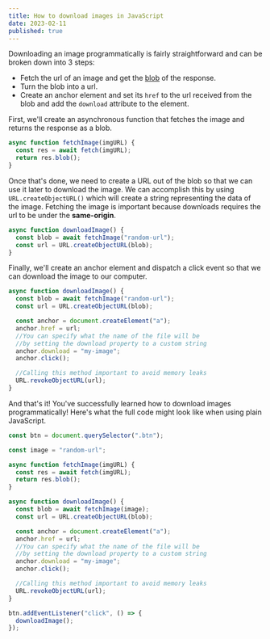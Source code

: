 ```yaml
---
title: How to download images in JavaScript
date: 2023-02-11
published: true
---
```



Downloading an image programmatically is fairly straightforward and can be broken down into 3 steps:

- Fetch the url of an image and get the [blob](https://developer.mozilla.org/en-US/docs/Web/API/Blob) of the response.
- Turn the blob into a url.
- Create an anchor element and set its `href` to the url received from the blob and add the `download` attribute to the element.

First, we'll create an asynchronous function that fetches the image and returns the response as a blob.

```js
async function fetchImage(imgURL) {
  const res = await fetch(imgURL);
  return res.blob();
}
```

Once that's done, we need to create a URL out of the blob so that we can use it later to download the image. We can accomplish this by using `URL.createObjectURL()` which will create a string representing the data of the image.
Fetching the image is important because downloads requires the url to be under the <Anchor href='https://developer.mozilla.org/en-US/docs/Web/Security/Same-origin_policy' target="_blank">**same-origin**</Anchor>.

```js
async function downloadImage() {
  const blob = await fetchImage("random-url");
  const url = URL.createObjectURL(blob);
}
```

Finally, we'll create an anchor element and dispatch a click event so that we can download the image to our computer.

```js
async function downloadImage() {
  const blob = await fetchImage("random-url");
  const url = URL.createObjectURL(blob);

  const anchor = document.createElement("a");
  anchor.href = url;
  //You can specify what the name of the file will be
  //by setting the download property to a custom string
  anchor.download = "my-image";
  anchor.click();

  //Calling this method important to avoid memory leaks
  URL.revokeObjectURL(url);
}
```

And that's it! You've successfully learned how to download images programmatically!
Here's what the full code might look like when using plain JavaScript.

```js
const btn = document.querySelector(".btn");

const image = "random-url";

async function fetchImage(imgURL) {
  const res = await fetch(imgURL);
  return res.blob();
}

async function downloadImage() {
  const blob = await fetchImage(image);
  const url = URL.createObjectURL(blob);

  const anchor = document.createElement("a");
  anchor.href = url;
  //You can specify what the name of the file will be
  //by setting the download property to a custom string
  anchor.download = "my-image";
  anchor.click();

  //Calling this method important to avoid memory leaks
  URL.revokeObjectURL(url);
}

btn.addEventListener("click", () => {
  downloadImage();
});
```
